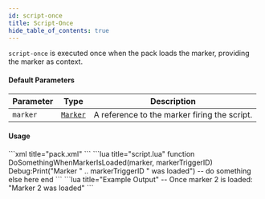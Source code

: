 ```yaml
---
id: script-once
title: Script-Once
hide_table_of_contents: true
---
```



`script-once` is executed once when the pack loads the marker, providing the marker as context.

#### Default Parameters
| Parameter | Type | Description |
| :-------- | :--: | ----------- |
| `marker` | [`Marker`](/docs/lua-scripting/lua-lib/marker) | A reference to the marker firing the script. |  

#### Usage
<Tabs>
    <TabItem value="xml" label="pack.xml">
        ```xml title="pack.xml"
        <marker ... script-once="DoSomethingWhenMarkerIsLoaded(1)">
        <marker ... script-once="DoSomethingWhenMarkerIsLoaded(2)">
        ```
    </TabItem>
    <TabItem value="lua" label="script.lua">
        ```lua title="script.lua"
        function DoSomethingWhenMarkerIsLoaded(marker, markerTriggerID)
            Debug:Print("Marker " .. markerTriggerID " was loaded")
            -- do something else here
        end
        ```
    </TabItem>
    <TabItem value="output" label="Output">
        ```lua title="Example Output"
        -- Once marker 2 is loaded:
        "Marker 2 was loaded"
        ```
    </TabItem>
</Tabs>
